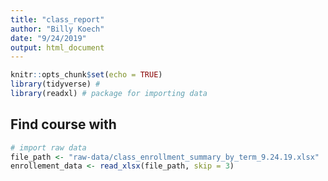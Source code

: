 ```yaml
---
title: "class_report"
author: "Billy Koech"
date: "9/24/2019"
output: html_document
---
```


```r
knitr::opts_chunk$set(echo = TRUE)
library(tidyverse) #
library(readxl) # package for importing data
```

## Find course with 

```r
# import raw data
file_path <- "raw-data/class_enrollment_summary_by_term_9.24.19.xlsx"
enrollement_data <- read_xlsx(file_path, skip = 3)


```

